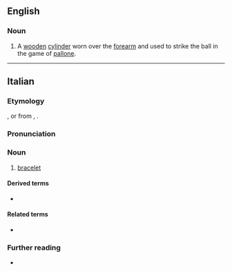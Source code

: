 ==English==

===Noun===
{{en-noun|?}}

# A [[wooden]] [[cylinder]] worn over the [[forearm]] and used to strike the ball in the game of [[pallone]].

----

==Italian==

===Etymology===
{{suffix|it|braccio|ale}}, or from {{inh|it|la|brachiāle}}, {{m|la|bracchiāle}}.

===Pronunciation===
{{it-pr|bracciàle<audio:LL-Q652 (ita)-Happypheasant-bracciale.wav>}}

===Noun===
{{it-noun|m}}

# [[bracelet]]

====Derived terms====
* {{l|it|braccialetto}}

====Related terms====
* {{l|it|brachiale}}

===Further reading===
* {{R:it:Treccani}}